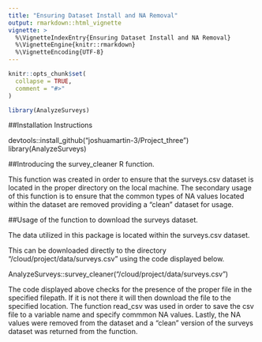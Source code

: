 ```yaml
---
title: "Ensuring Dataset Install and NA Removal"
output: rmarkdown::html_vignette
vignette: >
  %\VignetteIndexEntry{Ensuring Dataset Install and NA Removal}
  %\VignetteEngine{knitr::rmarkdown}
  %\VignetteEncoding{UTF-8}
---
```


```r
knitr::opts_chunk$set(
  collapse = TRUE,
  comment = "#>"
)
```

```r
library(AnalyzeSurveys)
```


##Installation Instructions

devtools::install_github("joshuamartin-3/Project_three")
library(AnalyzeSurveys)

##Introducing the survey_cleaner R function.

This function was created in order to ensure that the surveys.csv dataset is located in the proper directory on the local machine. The secondary usage of this function is to ensure that the common types of NA values located within the dataset are removed providing a "clean" dataset for usage.

##Usage of the function to download the surveys dataset.

The data utilized in this package is located within the surveys.csv dataset.

This can be downloaded directly to the directory "/cloud/project/data/surveys.csv" using the code displayed below.

AnalyzeSurveys::survey_cleaner("/cloud/project/data/surveys.csv")

The code displayed above checks for the presence of the proper file in the specified filepath. If it is not there it will then download the file to the specified location. The function read_csv was used in order to save the csv file to a variable name and specify commmon NA values. Lastly, the NA values were removed from the dataset and a "clean" version of the surveys dataset was returned from the function.



